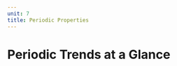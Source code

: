 ```yaml
---
unit: 7
title: Periodic Properties
---
```


# Periodic Trends at a Glance

<Table data={{
  "Property": [
    "Atomic Radius\n\nThe distance between the nucleus and the outermost electron.",
    "Effective Nuclear Charge\n\nThe attractive charge of nuclear protons acting on valence electrons.",
    "Ionization Energy\n\nThe energy required to remove an electron from an atom in the gas phase.",
    "Electron Affinity\n\nThe energy change accompanying the addition of an electron to a gaseous atom."
  ],
  "Across a Period": [
    "Decreases\n\nMore protons are added to the nucleus, which pull the electrons in with more force.",
    "Increases\n\nMore protons are added to the nucleus, while the number of repelling electrons in inner shells stays the same.",
    "Increases\n\nThe electrons are held more tightly (see effective nuclear charge), so they're harder to remove.",
    "Increases\n\nEffective nuclear charge increases, which increases pull towards electrons."
  ],
  "Down a Group": [
    "Increases\n\nNew energy levels are added, which are farther from the nucleus.",
    "Stays the same\n\nMore protons are added to the nucleus, but more electrons are added to the inner shells at the same rate. They cancel each other out.",
    "Decreases\n\nValence electrons are farther away from the nucleus, so they're less tightly held.",
    "Decreases\n\nThe electron cloud becomes larger, so new electrons are further from the nucleus and therefore pulled with less force."
  ]
}} />